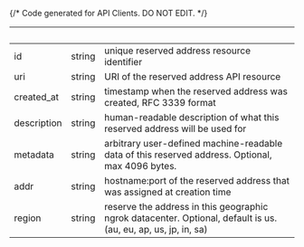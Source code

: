 {/* Code generated for API Clients. DO NOT EDIT. */}

| &nbsp;      | &nbsp; | &nbsp;                                                                                                         |
| ----------- | ------ | -------------------------------------------------------------------------------------------------------------- |
| id          | string | unique reserved address resource identifier                                                                    |
| uri         | string | URI of the reserved address API resource                                                                       |
| created_at  | string | timestamp when the reserved address was created, RFC 3339 format                                               |
| description | string | human-readable description of what this reserved address will be used for                                      |
| metadata    | string | arbitrary user-defined machine-readable data of this reserved address. Optional, max 4096 bytes.               |
| addr        | string | hostname:port of the reserved address that was assigned at creation time                                       |
| region      | string | reserve the address in this geographic ngrok datacenter. Optional, default is us. (au, eu, ap, us, jp, in, sa) |
